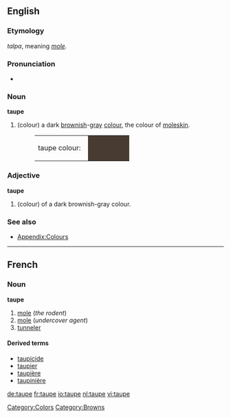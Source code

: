 ==English==

===Etymology===
{{L.}} ''talpa'',  meaning ''[[mole]]''.

===Pronunciation===
*{{audio|en-us-taupe.ogg|Audio (US)}}

===Noun===
'''taupe'''
#(colour) a dark [[brown]]ish-[[gray]] [[color|colour]], the colour of [[moleskin]].
#:<table><tr><td>taupe colour: &nbsp;</td><td bgcolor="#483C32" width="80">&nbsp; </td></tr></table>

===Adjective===
'''taupe'''
#(colour) of a dark brownish-gray colour.

===See also===
*[[Wiktionary_Appendix:Colours|Appendix:Colours]]

[[Category:Colors]]
[[Category:Browns]]

----
==French==

===Noun===
'''taupe'''
# [[mole]] (''the rodent'')
# [[mole]] (''undercover agent'')
# [[tunneler]]

====Derived terms====
* [[taupicide]]
* [[taupier]]
* [[taupière]]
* [[taupinière]]

[[de:taupe]]
[[fr:taupe]]
[[io:taupe]]
[[nl:taupe]]
[[vi:taupe]]
